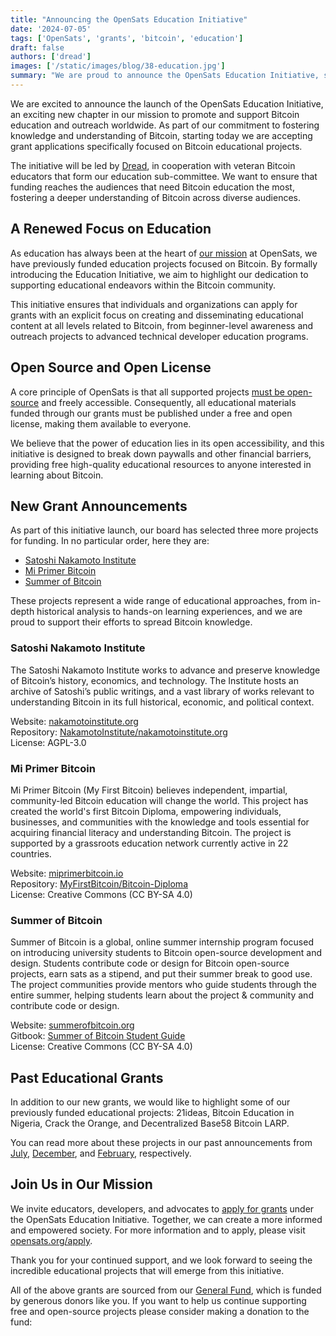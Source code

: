 ```yaml
---
title: "Announcing the OpenSats Education Initiative"
date: '2024-07-05'
tags: ['OpenSats', 'grants', 'bitcoin', 'education']
draft: false
authors: ['dread']
images: ['/static/images/blog/38-education.jpg']
summary: "We are proud to announce the OpenSats Education Initiative, spearheaded by Dread."
---
```


We are excited to announce the launch of the OpenSats Education Initiative, an
exciting new chapter in our mission to promote and support Bitcoin education and
outreach worldwide. As part of our commitment to fostering knowledge and
understanding of Bitcoin, starting today we are accepting grant applications
specifically focused on Bitcoin educational projects.

The initiative will be led by [Dread](/about/dread), in cooperation with veteran
Bitcoin educators that form our education sub-committee. We want to ensure that
funding reaches the audiences that need Bitcoin education the most, fostering a
deeper understanding of Bitcoin across diverse audiences.

## A Renewed Focus on Education

As education has always been at the heart of [our mission](/mission) at
OpenSats, we have previously funded education projects focused on Bitcoin. By
formally introducing the Education Initiative, we aim to highlight our
dedication to supporting educational endeavors within the Bitcoin community.

This initiative ensures that individuals and organizations can apply for grants
with an explicit focus on creating and disseminating educational content at all
levels related to Bitcoin, from beginner-level awareness and outreach projects
to advanced technical developer education programs.

## Open Source and Open License

A core principle of OpenSats is that all supported projects [must be
open-source](/selection) and freely accessible. Consequently, all educational
materials funded through our grants must be published under a free and open
license, making them available to everyone.

We believe that the power of education lies in its open accessibility, and this
initiative is designed to break down paywalls and other financial barriers,
providing free high-quality educational resources to anyone interested in
learning about Bitcoin.

## New Grant Announcements

As part of this initiative launch, our board has selected three more projects
for funding. In no particular order, here they are:

- [Satoshi Nakamoto Institute](#satoshi-nakamoto-institute)
- [Mi Primer Bitcoin](#mi-primer-bitcoin)
- [Summer of Bitcoin](#summer-of-bitcoin)

These projects represent a wide range of educational approaches, from in-depth
historical analysis to hands-on learning experiences, and we are proud to
support their efforts to spread Bitcoin knowledge.

### Satoshi Nakamoto Institute

The Satoshi Nakamoto Institute works to advance and preserve knowledge of
Bitcoin’s history, economics, and technology. The Institute hosts an archive of
Satoshi’s public writings, and a vast library of works relevant to understanding
Bitcoin in its full historical, economic, and political context.

Website: [nakamotoinstitute.org](https://nakamotoinstitute.org/)  
Repository: [NakamotoInstitute/nakamotoinstitute.org](https://github.com/nakamotoinstitute/nakamotoinstitute.org)  
License: AGPL-3.0

### Mi Primer Bitcoin

Mi Primer Bitcoin (My First Bitcoin) believes independent, impartial,
community-led Bitcoin education will change the world.  This project has created
the world's first Bitcoin Diploma, empowering individuals, businesses, and
communities with the knowledge and tools essential for acquiring financial
literacy and understanding Bitcoin. The project is supported by a grassroots
education network currently active in 22 countries.

Website: [miprimerbitcoin.io](https://miprimerbitcoin.io/)  
Repository: [MyFirstBitcoin/Bitcoin-Diploma](https://github.com/MyFirstBitcoin/Bitcoin-Diploma)  
License: Creative Commons (CC BY-SA 4.0)

### Summer of Bitcoin

Summer of Bitcoin is a global, online summer internship program focused on
introducing university students to Bitcoin open-source development and design.
Students contribute code or design for Bitcoin open-source projects, earn sats
as a stipend, and put their summer break to good use. The project communities
provide mentors who guide students through the entire summer, helping students
learn about the project & community and contribute code or design.

Website: [summerofbitcoin.org](https://www.summerofbitcoin.org/)  
Gitbook: [Summer of Bitcoin Student Guide](https://guide.summerofbitcoin.org/)  
License: Creative Commons (CC BY-SA 4.0)

## Past Educational Grants

In addition to our new grants, we would like to highlight some of our previously
funded educational projects: 21ideas, Bitcoin Education in Nigeria, Crack the
Orange, and Decentralized Base58 Bitcoin LARP.

You can read more about these projects in our past announcements from
[July](/blog/bitcoin-grants-july-2023),
[December](/blog/bitcoin-grants-december-2023), and
[February](/blog/bitcoin-grants-feb-2024), respectively.

## Join Us in Our Mission

We invite educators, developers, and advocates to [apply for
grants](/apply/grant) under the OpenSats Education Initiative. Together, we can
create a more informed and empowered society. For more information and to apply,
please visit [opensats.org/apply](http://opensats.org/apply).

Thank you for your continued support, and we look forward to seeing the
incredible educational projects that will emerge from this initiative.

All of the above grants are sourced from our [General Fund](/funds/general),
which is funded by generous donors like you. If you want to help us continue
supporting free and open-source projects please consider making a donation to
the fund:

<center>
    <DonateToGeneralFundButton/>
</center>
